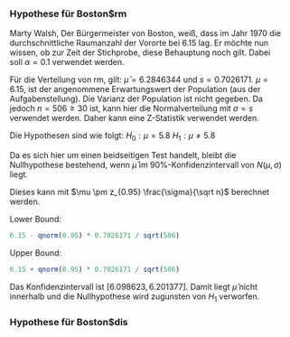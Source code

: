 <div style="padding:10px">
### Hypothese für Boston$rm

Marty Walsh, Der Bürgermeister von Boston, weiß, dass im Jahr 1970 die durchschnittliche Raumanzahl der Vororte bei $6.15$ lag. Er möchte nun wissen, ob zur Zeit der Stichprobe, diese Behauptung noch gilt. Dabei soll $\alpha = 0.1$ verwendet werden. 

Für die Verteilung von rm, gilt: $\hat \mu = 6.2846344$ und $s = 0.7026171$. $\mu = 6.15$, ist der angenommene Erwartungswert der Population (aus der Aufgabenstellung). Die Varianz der Population ist nicht gegeben. Da jedoch $n = 506 \geq 30$ ist, kann hier die Normalverteilung mit $\sigma = s$ verwendet werden. Daher kann eine Z-Statistik verwendet werden. 

Die Hypothesen sind wie folgt: 
$H_0: \mu = 5.8$
$H_1: \mu \neq 5.8$

Da es sich hier um einen beidseitigen Test handelt, bleibt die Nullhypothese bestehend, wenn $\hat \mu$ im 90%-Konfidenzintervall von $N(\mu, \sigma)$ liegt. 

Dieses kann mit $\mu \pm z_{0.95} \frac{\sigma}{\sqrt n}$ berechnet werden.

Lower Bound:
```r
6.15 - qnorm(0.95) * 0.7026171 / sqrt(506)
```

Upper Bound:
```r
6.15 + qnorm(0.95) * 0.7026171 / sqrt(506)
```

Das Konfidenzintervall ist $[6.098623, 6.201377]$. Damit liegt $\hat \mu$ nicht innerhalb und die Nullhypothese wird zugunsten von $H_1$ verworfen.

### Hypothese für Boston$dis



</div>